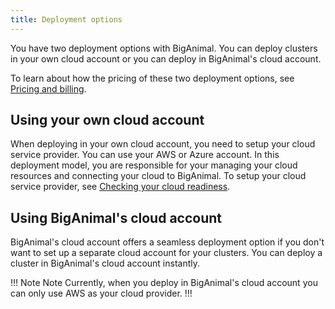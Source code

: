 ```yaml
---
title: Deployment options
---
```


You have two deployment options with BigAnimal. You can deploy clusters in your own cloud account or you can deploy in BigAnimal's cloud account.

To learn about how the pricing of these two deployment options, see [Pricing and billing](/biganimal/latest/pricing_and_billing/).

## Using your own cloud account

When deploying in your own cloud account, you need to setup your cloud service provider. You can use your AWS or Azure account. In this deployment model, you are responsible for your managing your cloud resources and connecting your cloud to BigAnimal. To setup your cloud service provider, see [Checking your cloud readiness](biganimal/latest/getting_started/preparing_cloud_account/). 

## Using BigAnimal's cloud account

BigAnimal's cloud account offers a seamless deployment option if you don't want to set up a separate cloud account for your clusters. You can deploy a cluster in BigAnimal's cloud account instantly. 

!!! Note Note
Currently, when you deploy in BigAnimal's cloud account you can only use AWS as your cloud provider.
!!!




